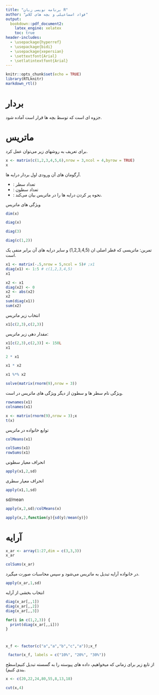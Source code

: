 ```yaml
---
title: "برنامه نویسی زبان R"
author: "فواد اسماعیلی و بچه های کلاس"
output:
  bookdown::pdf_document2:
    latex_engine: xelatex
    toc: true
header-includes:
  - \usepackage{hyperref}
  - \usepackage{bidi}
  - \usepackage{xepersian}
  - \settextfont{Arial}
  - \setlatintextfont{Arial}
---
```



```r
knitr::opts_chunk$set(echo = TRUE)
library(RTLknitr)
markdown_rtl()
```

# بردار
جزوه ای است که توسط بچه ها قرار است آماده شود.

# ماتریس
برای تعریف به روشهای زیر می‌توان عمل کرد.


```r
x <- matrix(c(1,2,3,4,5,6),nrow = 3,ncol = 4,byrow = TRUE)
x
```
آرگومان های آن
ورودی اول بردار درایه ها.

- \lr{nrow}: تعداد سطر
- \lr{ncol}: تعداد سطون
- \lr{byrow}: نحوه پر کردن درایه ها را در ماتریس بیان می‌کند.

ویژگی های ماتریس
```r
dim(x)
```

```r
diag(x)
```
```r
diag(3)
```

```r
diag(c(1,2))
```
تمرین:
ماتریسی که قطر اصلی ان
(1,2,3,4,5)
و سایر درایه های آن برابر منفی یک است.

```r
x1 <- matrix(-.5,nrow = 5,ncol = 5)# ;x1
diag(x1) <- 1:5 # c(1,2,3,4,5)
x1
```



```r
x2 <- x1
diag(x2) <- 0
x2 <- abs(x2)
x2
sum(diag(x1))
sum(x2)
```
انتخاب زیر ماتریس

```r
x1[c(2,3),c(2,3)]
```
مقدار دهی زیر ماتریس:
```r
x1[c(2,3),c(2,3)] <- 150L
x1
```
```r
2 * x1
```
```r
x1 * x2
```

```r
x1 %*% x2
```
```r
solve(matrix(rnorm(9),nrow = 3))
```
ویژگی نام سطر ها و سطون از دیگر ویژگی های ماتریس در 
\lr{R}
است.
```r
rownames(x1)
colnames(x1)
```

```r
x <- matrix(rnorm(9),nrow = 3);x
t(x)
```

توابع خانواده 
\lr{apply}
در ماتریس

```r
colMeans(x1)
```

```r
colSums(x1)
rowSums(x1)
```

انحراف معیار سطونی
```r
apply(x1,2,sd)
```
انحراف معیار سطری
```r
apply(x1,1,sd)
```
sd/mean

```r
apply(x,2,sd)/colMeans(x)
```

```r
apply(x,2,function(y){sd(y)/mean(y)})
```
# آرایه

```r
x_ar <- array(1:27,dim = c(3,3,3))
x_ar
```


```r
colSums(x_ar)
```

در خانواده 
\lr{apply}
آرایه تبدیل به ماتریس می‌شود و سپس محاسبات صورت میگیرد.
```r
apply(x_ar,1,sd)
```

انتخاب بخشی از آرایه
```r
diag(x_ar[,,1])
diag(x_ar[,,2])
diag(x_ar[,,3])
```

```r
for(i in c(1,2,3)) {
  print(diag(x_ar[,,i]))
}
```

# \lr{factor}

```r
x_f <- factor(c("a","a","b","c","a"));x_f
```

```r
 factor(x_f, labels = c("10%", "20%", "30%"))
```

از تابع زیر برای زمانی که میخواهیم، داده های پیوسته را به گسسته تبدیل کنیم(سطح بندی کنیم).
```r
x <- c(20,22,24,80,55,8,13,18)
```
```r
cut(x,4)
```




